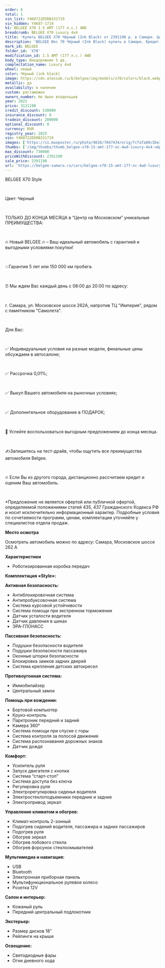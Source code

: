 ```yaml
---
order: 6
total: 1
vin_list: Y4K8722D5RB331719
vin_hidden: Y4K87-1719
h1: BELGEE X70 1.5 AMT (177 л.с.) 4WD
breadcrumb: BELGEE X70 Luxury 4х4
title: 'Купить BELGEE X70 Чёрный (Ink Black) от 2391190 р. в Самаре. Цены и комплектации на новые авто в автосалоне официального дилера BELGEE'
description: 'BELGEE Икс 70 Чёрный (Ink Black) купить в Самаре. Кредит от 0,01%, авторассрочка, скидки на все автомобили от розничной цены. Гарантия 3 года или 100 000 км. Звонить по тел.: +7 (846) 377-73-00'
mark_id: BELGEE
folder_id: 'X70'
modification_id: 1.5 AMT (177 л.с.) 4WD
body_type: Внедорожник 5 дв.
complectation_name: Luxury 4х4
wheel: левый
color: Чёрный (ink black)
image: https://cdn.alexsab.ru/b/belgee/img/models/x70/colors/black.webp
metallic: да
availability: в наличии
custom: растаможен
owners_number: Не было владельцев
year: 2025
price: 3121190
credit_discount: 530000
insurance_discount: 0
tradein_discount: 200000
optional_discount: 0
currency: RUR
registry_year: 2025
vin: Y4K8722D5RB331719
images: ['https://s1.maxposter.ru/photo/9818/7047434/orig/fcfafa80c5be334793dcddd256fba372.jpg?sid=14', 'https://s1.maxposter.ru/photo/9818/7047434/orig/7766cb9be3d297719f0a8d4b7e83bc80.jpg?sid=14', 'https://s1.maxposter.ru/photo/9818/7047434/orig/de7e99432b6fd344c5dfed922e895a65.jpg?sid=14', 'https://s1.maxposter.ru/photo/9818/7047434/orig/4f25f74b755c0ab28a40d3d3f830a937.jpg?sid=14', 'https://s1.maxposter.ru/photo/9818/7047434/orig/7353657833b5076e490a641702b9d802.jpg?sid=14', 'https://s1.maxposter.ru/photo/9818/7047434/orig/1acb377bf88ff8742ccabeae89224b3e.jpg?sid=14', 'https://s1.maxposter.ru/photo/9818/7047434/orig/9e06e3682b2d813da00dc0b34c61b5e5.jpg?sid=14', 'https://s1.maxposter.ru/photo/9818/7047434/orig/32768bd2d43a1e19d4ab0af254292494.jpg?sid=14', 'https://s1.maxposter.ru/photo/9818/7047434/orig/4fc0be6887551efa32dbe9b9342d1d6a.jpg?sid=14', 'https://s1.maxposter.ru/photo/9818/7047434/orig/5613d6cb031b0186e7c683c8656a2c74.jpg?sid=14', 'https://s1.maxposter.ru/photo/9818/7047434/orig/c48e9c3b5cbc681938908edd8e34c040.jpg?sid=14', 'https://s1.maxposter.ru/photo/9818/7047434/orig/b997abdfb1e251f2f48c779e2022b1f6.jpg?sid=14', 'https://s1.maxposter.ru/photo/9818/7047434/orig/b85a77042a8fcc7deb88186b80b60565.jpg?sid=14', 'https://s1.maxposter.ru/photo/9818/7047434/orig/e4ac6f8fd87bc2cb175d0913e95a5934.jpg?sid=14', 'https://s1.maxposter.ru/photo/9818/7047434/orig/2c17e3a3796cb517b297a2dd625ac68f.jpg?sid=14', 'https://s1.maxposter.ru/photo/9818/7047434/orig/58004ebb8e2389e91c2057fdb10cf43b.jpg?sid=14', 'https://s1.maxposter.ru/photo/9818/7047434/orig/1d94863bc1c199dc6546a01aeca68646.jpg?sid=14', 'https://s1.maxposter.ru/photo/9818/7047434/orig/35d98f08d7e911b8e1e07596bd4e4ad3.jpg?sid=14', 'https://s1.maxposter.ru/photo/9818/7047434/orig/db0f25f3109cb7eaf519a65283e1d2da.jpg?sid=14', 'https://s1.maxposter.ru/photo/9818/7047434/orig/9f0fb1c1dc0c249deba500f96f0bfefb.jpg?sid=14', 'https://s1.maxposter.ru/photo/9818/7047434/orig/d19a25dd22cc27f775396620a0afbc47.jpg?sid=14', 'https://s1.maxposter.ru/photo/9818/7047434/orig/fd1193b96f93ef77234ede33067fef4c.jpg?sid=14', 'https://s1.maxposter.ru/photo/9818/7047434/orig/3577f030c4c837db9918443a51b62ba9.jpg?sid=14', 'https://s1.maxposter.ru/photo/9818/7047434/orig/b6f04b3e46380033914c31e04d6361cc.jpg?sid=14', 'https://s1.maxposter.ru/photo/9818/7047434/orig/bb7d287a3f7224852155a46dee95957e.jpg?sid=14', 'https://s1.maxposter.ru/photo/9818/7047434/orig/8e7e15c7893b4a0b7f0edf2a1b12c9e9.jpg?sid=14', 'https://s1.maxposter.ru/photo/9818/7047434/orig/fcff073339d596211d970ea8ea54c114.jpg?sid=14', 'https://s1.maxposter.ru/photo/9818/7047434/orig/a2b979d9ab40f36f2f19cc4244f15149.jpg?sid=14', 'https://s1.maxposter.ru/photo/9818/7047434/orig/db3997c3eb2c50fe698d3cbe365f7d17.jpg?sid=14', 'https://s1.maxposter.ru/photo/9818/7047434/orig/9c7140f8a2fd763ba28c50e498a27984.jpg?sid=14', 'https://s1.maxposter.ru/photo/9818/7047434/orig/b5370719c2be2a687bc4586d72f2c737.jpg?sid=14']
thumbs: ['/img/thumbs/thumb_belgee-x70-15-amt-177-лс-4wd-luxury-4х4-чёрный-ink-black-2025_ba372_0.webp', '/img/thumbs/thumb_belgee-x70-15-amt-177-лс-4wd-luxury-4х4-чёрный-ink-black-2025_3bc80_1.webp', '/img/thumbs/thumb_belgee-x70-15-amt-177-лс-4wd-luxury-4х4-чёрный-ink-black-2025_95a65_2.webp', '/img/thumbs/thumb_belgee-x70-15-amt-177-лс-4wd-luxury-4х4-чёрный-ink-black-2025_0a937_3.webp', '/img/thumbs/thumb_belgee-x70-15-amt-177-лс-4wd-luxury-4х4-чёрный-ink-black-2025_9d802_4.webp']
max_discount: 730000
priceWithDiscount: 2391190
sale_price: 2391190
url: 'https://belgee-samara.ru/cars/belgee-x70-15-amt-177-лс-4wd-luxury-4х4-чёрный-ink-black-2025/'
---
```

<p>
 <p>
  ВЕLGEЕ X70 Style
  <br/>
 </p>
 <br/>
 <p>
  Цвет: Черный
  <br/>
 </p>
 <br/>
 <p>
  TOЛЬКО ДО KОНЦA MЕСЯЦА в “Центр на Московском” уникальныe ПPЕИMУЩЕСТВА:
  <br/>
 </p>
 <br/>
 <p>
  🔥 Новый ВЕLGЕЕ  🔥 – Ваш идеальный автомобиль с гарантией и выгодными условиями покупки!
  <br/>
 </p>
 <br/>
 <p>
  💥Гарантия 5 лет или 150 000 км пробега.
  <br/>
 </p>
 <br/>
 <p>
  ⏰ Мы ждем Вас каждый день с 08:00 до 20:00 по адресу:
  <br/>
 </p>
 <br/>
 <p>
  г. Самара, ул. Московское шоссе 262А, напротив ТЦ "Империя", рядом с памятником "Самолета".
  <br/>
 </p>
 <br/>
 <p>
  Для Вас:
  <br/>
 </p>
 <br/>
 <p>
  ✅ Индивидуальные условия на разные модели, финальные цены обсуждаем в автосалоне;
  <br/>
 </p>
 <br/>
 <p>
  ✅ Рассрочка 0,01%;
  <br/>
 </p>
 <br/>
 <p>
  ✅ Выкуп Вашего автомобиля на рыночных условиях;
  <br/>
 </p>
 <br/>
 <p>
  ✅ Дополнительное оборудование в ПОДАРОК;
  <br/>
 </p>
 <br/>
 <p>
  📆 Успейте воспользоваться выгодным предложением до конца месяца.
  <br/>
 </p>
 <br/>
 <p>
  ✍️Запишитесь на тест-драйв, чтобы ощутить все преимущества автомобиля Веlgее.
  <br/>
 </p>
 <br/>
 <p>
  🔥 Если Вы из другого города, дистанционно рассчитаем кредит и оценим Ваш автомобиль.
  <br/>
 </p>
 <br/>
 <p>
  *Предложение не является офертой или публичной офертой, определяемой положениями статей 435, 437 Гражданского Кодекса РФ и носит исключительно информационный характер. Подробные условия по сочетаемости программ, ценам, комплектации уточняйте у специалистов отдела продаж.
 </p>
 <p>
  <strong>
   Место осмотра
  </strong>
 </p>
 <p>
  Осмотреть автомобиль можно по адресу: Самара, Московское шоссе 262 А
 </p>
 <p>
  <strong>
   Характеристики
  </strong>
 </p>
 <ul>
  <li>
   Роботизированная коробка передач
  </li>
 </ul>
 <p>
  <strong>
   Комплектация «Style»:
  </strong>
 </p>
 <p>
  <strong>
   Активная безопасность:
  </strong>
 </p>
 <ul>
  <li>
   Антиблокировочная система
  </li>
  <li>
   Антипробуксовочная система
  </li>
  <li>
   Система курсовой устойчивости
  </li>
  <li>
   Система помощи при экстренном торможении
  </li>
  <li>
   Датчик усталости водителя
  </li>
  <li>
   Датчик давления в шинах
  </li>
  <li>
   ЭРА-ГЛОНАСС
  </li>
 </ul>
 <p>
  <strong>
   Пассивная безопасность:
  </strong>
 </p>
 <ul>
  <li>
   Подушки безопасности водителя
  </li>
  <li>
   Подушки безопасности пассажира
  </li>
  <li>
   Оконные шторки безопасности
  </li>
  <li>
   Блокировка замков задних дверей
  </li>
  <li>
   Система крепления детских автокресел
  </li>
 </ul>
 <p>
  <strong>
   Противоугонная система:
  </strong>
 </p>
 <ul>
  <li>
   Иммобилайзер
  </li>
  <li>
   Центральный замок
  </li>
 </ul>
 <p>
  <strong>
   Помощь при вождении:
  </strong>
 </p>
 <ul>
  <li>
   Бортовой компьютер
  </li>
  <li>
   Круиз-контроль
  </li>
  <li>
   Парктроник передний и задний
  </li>
  <li>
   Камера 360°
  </li>
  <li>
   Система помощи при спуске с горы
  </li>
  <li>
   Система контроля за полосой движения
  </li>
  <li>
   Система распознавания дорожных знаков
  </li>
  <li>
   Датчик дождя
  </li>
 </ul>
 <p>
  <strong>
   Комфорт:
  </strong>
 </p>
 <ul>
  <li>
   Усилитель руля
  </li>
  <li>
   Запуск двигателя с кнопки
  </li>
  <li>
   Система “старт-стоп”
  </li>
  <li>
   Система доступа без ключа
  </li>
  <li>
   Регулировка руля
  </li>
  <li>
   Электрорегулировка сиденья водителя
  </li>
  <li>
   Электростеклоподъемники передние и задние
  </li>
  <li>
   Электропривод зеркал
  </li>
 </ul>
 <p>
  <strong>
   Управление климатом и обогрев:
  </strong>
 </p>
 <ul>
  <li>
   Климат-контроль 2-зонный
  </li>
  <li>
   Подогрев сидений водителя, пассажира и задних пассажиров
  </li>
  <li>
   Подогрев руля
  </li>
  <li>
   Обогрев зеркал
  </li>
  <li>
   Обогрев лобового стекла
  </li>
  <li>
   Обогрев форсунок стеклоомывателей
  </li>
 </ul>
 <p>
  <strong>
   Мультимедиа и навигация:
  </strong>
 </p>
 <ul>
  <li>
   USB
  </li>
  <li>
   Bluetooth
  </li>
  <li>
   Электронная приборная панель
  </li>
  <li>
   Мультифункциональное рулевое колесо
  </li>
  <li>
   Розетка 12V
  </li>
 </ul>
 <p>
  <strong>
   Салон и интерьер:
  </strong>
 </p>
 <ul>
  <li>
   Кожаный руль
  </li>
  <li>
   Передний центральный подлокотник
  </li>
 </ul>
 <p>
  <strong>
   Экстерьер:
  </strong>
 </p>
 <ul>
  <li>
   Размер дисков 18″
  </li>
  <li>
   Рейлинги на крыше
  </li>
 </ul>
 <p>
  <strong>
   Освещение:
  </strong>
 </p>
 <ul>
  <li>
   Светодиодные фары
  </li>
  <li>
   Огни дневного хода
  </li>
 </ul>
</p>
